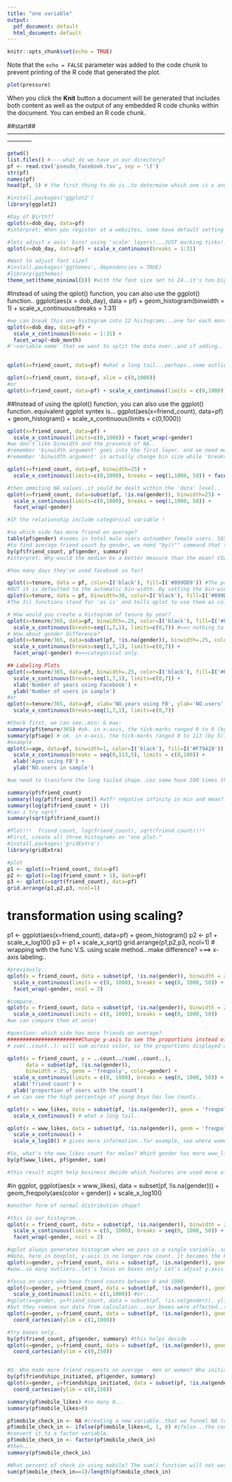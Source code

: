---
title: "one variable"
output:
  pdf_document: default
  html_document: default
---
```{r setup, include=FALSE}
knitr::opts_chunk$set(echo = TRUE)
```
Note that the `echo = FALSE` parameter was added to the code chunk to prevent printing of the R code that generated the plot.
```{r pressure, echo=FALSE}
plot(pressure)
```
When you click the **Knit** button a document will be generated that includes both content as well as the output of any embedded R code chunks within the document. You can embed an R code chunk.



##start##------------------------------------------------------------------------------------------------------------------------

```{r Pseudo-Facebook User Data}
getwd()
list.files() #----what do we have in our directory?
pf <- read.csv('pseudo_facebook.tsv', sep = '\t')
str(pf)
names(pf)
head(pf, 5) # the first thing to do is..to determine which one is x and y? ..find the relationship...

```


```{r Histogram of Users' Birthdays - dob}
#install.packages('ggplot2')
library(ggplot2)

#Day of Birth??
qplot(x=dob_day, data=pf) 
#interpret: When you register at a websites, some have default setting that use the 1st day of the month under the birth day field. Some also use a default month of January..

#lets adjust x axis' bins! using 'scale' layers!...JUST marking ticks!!!using "1 to 31"
qplot(x=dob_day, data=pf) + scale_x_continuous(breaks = 1:31)

#Want to adjust font size?
#install.packages('ggthemes', dependencies = TRUE)
#library(ggthemes)
theme_set(theme_minimal(8)) #with the font size set to 24..it's too big..don't try..

```

#Instead of using the qplot() function, you can also use the ggplot() function..
ggplot(aes(x = dob_day), data = pf) +
  geom_histogram(binwidth = 1) +
  scale_x_continuous(breaks = 1:31)

```{r Splitting the data over...}
#we can break this one histogram into 12 histograms...one for each month of the year..
qplot(x=dob_day, data=pf) +
  scale_x_continuous(breaks = 1:31) +
  facet_wrap(~dob_month) 
#'~variable name' that we want to split the data over..and if adding..'ncol=?' argument, we can adjust layout too.
  
```


```{r Outlier & Limiting axis}
qplot(x=friend_count, data=pf) #what a long tail...perhaps..some outlier? we don't need over 1000...

qplot(x=friend_count, data=pf, xlim = c(0,1000)) 
#or
qplot(x=friend_count, data=pf) + scale_x_continuous(limits = c(0,1000))

```

##Instead of using the qplot() function, you can also use the ggplot() function..equivalent ggplot syntex is...
ggplot(aes(x=friend_count), data=pf) +
  geom_histogram() +
  scale_x_continuous(limits = c(0,1000))


```{r Faceting by variable / Adjusting tick marks on x-axis / Omiting missing values in the splitting variable}
qplot(x=friend_count, data=pf) +
  scale_x_continuous(limits=c(0,1000)) + facet_wrap(~gender) 
#we don't like binwidth and the presence of NA..
#remember 'binwidth argument' goes into the first layer. and we need more tick marks on the x-axis. 
#remember 'binwidth argument' is actually change bin size while 'breaks argument' just change the tick marks!  

qplot(x=friend_count, data=pf, binwidth=25) +
  scale_x_continuous(limits=c(0,1000), breaks = seq(1,1000, 50)) + facet_wrap(~gender)

#then ommiting NA values..it sould be dealt within the 'data' level..
qplot(x=friend_count, data=subset(pf, !is.na(gender)), binwidth=25) +
  scale_x_continuous(limits=c(0,1000), breaks = seq(1,1000, 50)) +
  facet_wrap(~gender)

```



```{r Statistics \'by\' Gender}
#IF the relationship include categorical variable ! 

#so which side has more friend on average? 
table(pf$gender) #seems in total male users outnumber female users. 58574 vs 40254
#to find average friend count by gender, we need "by()"" command that takes (target variable, categorical variable, function,)
by(pf$friend_count, pf$gender, summary)
#interpret: Why would the median be a better measure than the mean? COZ median is more robust here...coz..its long tailed distribution drags the mean upwards (relative to more skewed direction)...?

```

```{r tenure}
#how many days they've used facebook so far? 

qplot(x=tenure, data = pf, color=I('black'), fill=I('#099DD9')) #The parameter color determines the color outline of objects in a plot. The parameter fill determines the color of the area inside objects in a plot.
#BUT it is defaulted to the automatic bin-width. By setting the bin-width = 30, we get a finer view of distribution.
qplot(x=tenure, data = pf, binwidth=30, color=I('black'), fill=I('#099DD9'))
#The I() functions stand for 'as is' and tells qplot to use them as colors.

# How would you create a histogram of tenure by year?
qplot(x=tenure/365, data=pf, binwidth=.25, color=I('black'), fill=I('#F79420')) +
  scale_x_continuous(breaks=seq(1,7,1), limits=c(0,7)) #==> nothing to do with the object, but axis. 
# How about gender difference?
qplot(x=tenure/365, data=subset(pf, !is.na(gender)), binwidth=.25, color=I('black'), fill=I('#F79420')) +
  scale_x_continuous(breaks=seq(1,7,1), limits=c(0,7)) +
  facet_wrap(~gender) #==>categorical only.

## Labeling Plots
qplot(x=tenure/365, data=pf, binwidth=.25, color=I('black'), fill=I('#F79420')) +
  scale_x_continuous(breaks=seq(1,7,1), limits=c(0,7)) +
  xlab('Number of years using Facebook') +
  ylab('Number of users in sample')
#or
qplot(x=tenure/365, data=pf, xlab='NO.years using FB', ylab='NO.users', binwidth=.25, color=I('black'), fill=I('#F79420')) +
  scale_x_continuous(breaks=seq(1,7,1), limits=c(0,7))

```



```{r Before determining argument..}
#Check first, we can see..min: & max: 
summary(pf$tenure/365) #ok. in x-axis, the tick-marks ranged 0 to 9 (by 1), and the plot limit is 0 to 7..binwidth be 0.25 
summary(pf$age) # ok. in x-axis, the tick-marks ranged 0 to 113 (by 5), and the plot limit is 0 to 100..binwidth would be 1..   
#example
qplot(x=age, data=pf, binwidth=1, color=I('black'), fill=I('#F79420')) + 
  scale_x_continuous(breaks = seq(0,113,5), limits = c(0,100)) +
  xlab('Ages using FB') +
  ylab('NO.users in sample')
```


```{r data transformation}
#we need to transform the long tailed shape..coz some have 100 times the median value..some have an order of magnitude(more comments, clicks, etc)..the data is over-dispersed...then we transform to see STD, orders of magnitude, we are in effect, shortening the tail..Using log, sqrt,.... we can see the pattern more clearly....when transform them to use regression,..should they turn into NOrmal Dist? 

summary(pf$friend_count)
summary(log(pf$friend_count)) #wtf! negative infinity in min and mean??? well...some users do not have a friend.. and because of negative infinity...mean would be..funcked up..so, in this case..
summary(log(pf$friend_count + 1))
#can i try sqrt?
summary(sqrt(pf$friend_count))

#Plot!!!  friend_count, log(friend_count), sqrt(friend_count)!!!
#First, create all three histograms on "one plot."
#install.packages('gridExtra')
library(gridExtra)

#plot
p1 <- qplot(x=friend_count, data=pf)
p2 <- qplot(x=log(friend_count + 1), data=pf)
p3 <- qplot(x=sqrt(friend_count), data=pf)
grid.arrange(p1,p2,p3, ncol=1)

```

# transformation using scaling?
p1 <- ggplot(aes(x=friend_count), data=pf) + geom_histogram()
p2 <- p1 + scale_x_log10()
p3 <- p1 + scale_x_sqrt()
grid.arrange(p1,p2,p3, ncol=1)
# wrapping with the func V.S. using scale method...make difference? ===> x-axis labeling..



```{r Frequency Polygon-connecting all counts..}
#previously..
qplot(x = friend_count, data = subset(pf, !is.na(gender)), binwidth = 25) +
  scale_x_continuous(limits = c(0, 1000), breaks = seq(0, 1000, 50)) +
  facet_wrap(~gender, ncol = 2)

#compare..
qplot(x = friend_count, data = subset(pf, !is.na(gender)), binwidth = 25, geom = 'freqpoly', color=gender) +
  scale_x_continuous(limits = c(0, 1000), breaks = seq(0, 1000, 50)) 
#we can compare them at once!

#question: which side has more friends on average? 
########################Change y-axis to see the proportions instead of raw counts.VERY FUNKY..##################################
# sum(..count..): will sum across color, so the proportions displayed are based on total users. To plot these proportions within each group, you can try y = ..density...

qplot(x = friend_count, y = ..count../sum(..count..), 
      data = subset(pf, !is.na(gender)), 
      binwidth = 25, geom = 'freqpoly', color=gender) +
  scale_x_continuous(limits = c(0, 1000), breaks = seq(0, 1000, 50)) +
  xlab('friend count') +
  ylab('proportion of users with the count')
# we can see the high percentage of young boys has low counts.. 


```


```{r Let's Review}

qplot(x = www_likes, data = subset(pf, !is.na(gender)), geom = 'freqpoly', color=gender) +
  scale_x_continuous() # what a long tail..

qplot(x = www_likes, data = subset(pf, !is.na(gender)), geom = 'freqpoly', color=gender) +
  scale_x_continuous() +
  scale_x_log10() # gives more information..for example, see where women overtake..

#So, what's the www_likes count for males? Which gender has more www_likes? 
by(pf$www_likes, pf$gender, sum) 

#this result might help business decide which features are used more often by different subgroup..and which feature they should continue to invest in, which one they should leave behind.. 

```
#in ggplot, 
ggplot(aes(x = www_likes), data = subset(pf, !is.na(gender))) + geom_freqpoly(aes(color = gender)) + scale_x_log10()



```{r Box Plot}
#another form of normal distribution shape?

#this is our histogram...
qplot(x = friend_count, data = subset(pf, !is.na(gender)), binwidth = 25) +
  scale_x_continuous(limits = c(0, 1000), breaks = seq(0, 1000, 50)) +
  facet_wrap(~gender, ncol = 2)

#qplot always generates histogram when we pass in a single variable..so need to specify..geom='boxplot'
#Note, here in boxplot, y-axis is no longer row count. it becomes the horizontal-axis of normal?distribution..
qplot(x=gender, y=friend_count, data = subset(pf, !is.na(gender)), geom = 'boxplot') 
#wow..so many outliers..let's focus on boxes only! Let's adjust y-axis!

#focus on users who have friend counts between 0 and 1000.
qplot(x=gender, y=friend_count, data = subset(pf, !is.na(gender)), geom = 'boxplot') +
  scale_y_continuous(limits = c(1,1000)) #or...
#qplot(x=gender, y=friend_count, data = subset(pf, !is.na(gender)), ylim=c(0,1000), geom = 'boxplot') 
#but they remove our data from calculation...our boxes were affected..so..go with the "coord_cartesian layer"!
qplot(x=gender, y=friend_count, data = subset(pf, !is.na(gender)), geom = 'boxplot') +
  coord_cartesian(ylim = c(1,1000))

#try boxes only..
by(pf$friend_count, pf$gender, summary) #this helps decide ...
qplot(x=gender, y=friend_count, data = subset(pf, !is.na(gender)), geom = 'boxplot') +
  coord_cartesian(ylim = c(0,250))


#Q. Who made more friend requests on average - men or women? Who initiate more friendships? 
by(pf$friendships_initiated, pf$gender, summary)
qplot(x=gender, y=friendships_initiated, data = subset(pf, !is.na(gender)), geom = 'boxplot') +
  coord_cartesian(ylim = c(0,150))

```



```{r this is a freestyle!}
summary(pf$mobile_likes) #so many 0...
summary(pf$mobile_likes>0) 

pf$mobile_check_in <- NA #creating a new variable..that we funnel NA to..  
pf$mobile_check_in <- ifelse(pf$mobile_likes>0, 1, 0) #ifelse...the cond is true, assign 1, otherwise assign 0)
#convert it to a factor variable.
pf$mobile_check_in <- factor(pf$mobile_check_in)
#then...
summary(pf$mobile_check_in)

#What percent of check in using mobile? The sum() function will not work since mobile_check_in is a factor variable. Use the length() function to determine the number of values in a vector.
sum(pf$mobile_check_in==1)/length(pf$mobile_check_in)

```











